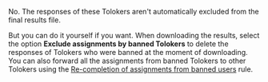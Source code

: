 <Cut title="If I ban a Toloker for doing my tasks too fast, will all their responses be deleted and given to other Tolokers for labeling?">

No. The responses of these Tolokers aren't automatically excluded from the final results file.

But you can do it yourself if you want. When downloading the results, select the option **Exclude assignments by banned Tolokers** to delete the responses of Tolokers who were banned at the moment of downloading. You can also forward all the assignments from banned Tolokers to other Tolokers using the [Re-completion of assignments from banned users](/docs-new/guide/restore-task-overlap) rule.

</Cut>